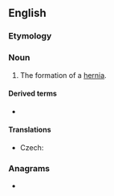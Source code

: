 ==English==

===Etymology===
{{suffix|en|hernia|ation}}

===Noun===
{{en-noun|~}}

# The formation of a [[hernia]].

====Derived terms====
* {{l|en|reherniation}}

====Translations====
{{trans-top|formation of a hernia}}
* Czech: {{t|cs|herniace|f}}
{{trans-mid}}
{{trans-bottom}}

===Anagrams===
* {{anagrams|en|antiheroin}}